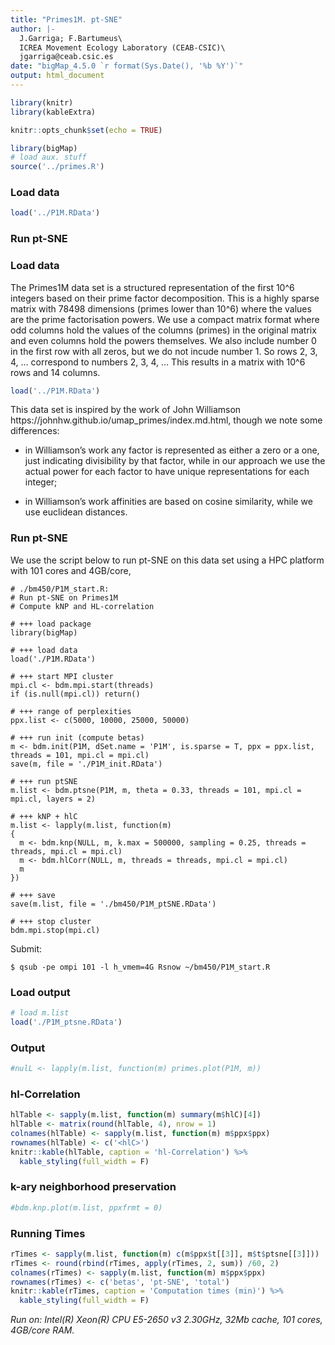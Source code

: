 ```yaml
---
title: "Primes1M. pt-SNE"
author: |-
  J.Garriga; F.Bartumeus\
  ICREA Movement Ecology Laboratory (CEAB-CSIC)\
  jgarriga@ceab.csic.es
date: "bigMap_4.5.0 `r format(Sys.Date(), '%b %Y')`"
output: html_document
---
```


```r
library(knitr)
library(kableExtra)
```

```r
knitr::opts_chunk$set(echo = TRUE)
```

```r
library(bigMap)
# load aux. stuff 
source('../primes.R')
```

### Load data

```r
load('../P1M.RData')
```

### Run pt-SNE

### Load data

The Primes1M data set is a structured representation of the first 10^6 integers based on their prime factor decomposition. This is a highly sparse matrix with 78498 dimensions (primes lower than 10^6) where the values are the prime factorisation powers. We use a compact matrix format where odd columns hold the values of the columns (primes) in the original matrix and even columns hold the powers themselves. We also include number 0 in the first row with all zeros, but we do not incude number 1. So rows 2, 3, 4, ... correspond to numbers 2, 3, 4, ... This results in a matrix with 10^6 rows and 14 columns.
  
```r
load('../P1M.RData')
```

This data set is inspired by the work of John Williamson https://johnhw.github.io/umap_primes/index.md.html, though we note some differences:

  + in Williamson's work any factor is represented as either a zero or a one, just indicating divisibility by that factor, while in our approach we use the actual power for each factor to have unique representations for each integer;
  
  + in Williamson's work affinities are based on cosine similarity, while we use euclidean distances.

### Run pt-SNE

We use the script below to run pt-SNE on this data set using a HPC platform with 101 cores and 4GB/core,

```
# ./bm450/P1M_start.R: 
# Run pt-SNE on Primes1M
# Compute kNP and HL-correlation

# +++ load package
library(bigMap)

# +++ load data
load('./P1M.RData')

# +++ start MPI cluster
mpi.cl <- bdm.mpi.start(threads)
if (is.null(mpi.cl)) return()

# +++ range of perplexities
ppx.list <- c(5000, 10000, 25000, 50000)

# +++ run init (compute betas)
m <- bdm.init(P1M, dSet.name = 'P1M', is.sparse = T, ppx = ppx.list, threads = 101, mpi.cl = mpi.cl)
save(m, file = './P1M_init.RData')

# +++ run ptSNE
m.list <- bdm.ptsne(P1M, m, theta = 0.33, threads = 101, mpi.cl = mpi.cl, layers = 2)

# +++ kNP + hlC
m.list <- lapply(m.list, function(m)
{
  m <- bdm.knp(NULL, m, k.max = 500000, sampling = 0.25, threads = threads, mpi.cl = mpi.cl)
  m <- bdm.hlCorr(NULL, m, threads = threads, mpi.cl = mpi.cl)
  m
})

# +++ save 
save(m.list, file = './bm450/P1M_ptSNE.RData')

# +++ stop cluster
bdm.mpi.stop(mpi.cl)

```

Submit:

```
$ qsub -pe ompi 101 -l h_vmem=4G Rsnow ~/bm450/P1M_start.R
```
### Load output

```r
# load m.list 
load('./P1M_ptsne.RData')
```

### Output

```r
#nulL <- lapply(m.list, function(m) primes.plot(P1M, m))
```

### hl-Correlation

```r
hlTable <- sapply(m.list, function(m) summary(m$hlC)[4])
hlTable <- matrix(round(hlTable, 4), nrow = 1)
colnames(hlTable) <- sapply(m.list, function(m) m$ppx$ppx)
rownames(hlTable) <- c('<hlC>')
knitr::kable(hlTable, caption = 'hl-Correlation') %>%
  kable_styling(full_width = F)
```

### k-ary neighborhood preservation

```r
#bdm.knp.plot(m.list, ppxfrmt = 0)
```

### Running Times

```r
rTimes <- sapply(m.list, function(m) c(m$ppx$t[[3]], m$t$ptsne[[3]]))
rTimes <- round(rbind(rTimes, apply(rTimes, 2, sum)) /60, 2)
colnames(rTimes) <- sapply(m.list, function(m) m$ppx$ppx)
rownames(rTimes) <- c('betas', 'pt-SNE', 'total')
knitr::kable(rTimes, caption = 'Computation times (min)') %>%
  kable_styling(full_width = F)
```

*Run on: Intel(R) Xeon(R) CPU E5-2650 v3 2.30GHz, 32Mb cache, 101 cores, 4GB/core RAM.*

